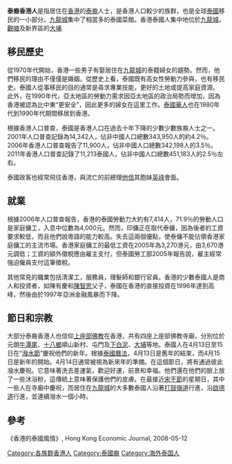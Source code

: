 {{Infobox ethnic group
| group = 泰裔香港人<br>คนไทยในฮ่องกง
| image = 
| population = 30,000 (2011)
| rels = [[上座部佛教|上座部佛教]]<ref>{{citation|url=http://www.buddhanet.info/wbd/search.php?keyword=Thai&prev_keyword%5B%5D=thai&newsearch=new&search=Begin+Search&country_id=41&province_id=0|periodical=World Buddhist Directory|publisher=Buddha Dharma Education Association|title=Thai Buddhist congregations in Hong Kong|year=2006|access-date=10 March 2009}}</ref>
| related = [[泰族|泰族]]
}}
'''泰裔香港人'''是指居住在[[香港|香港]]的[[泰人|泰裔]]人士，是香港人口較少的族群，也是全球[[泰國|泰國]]移民的一小部分。[[九龍城|九龍城]]集中了相當多的泰國菜館。香港泰國人集中地位於[[九龍城|九龍城]]，[[觀塘|觀塘]]及新界區的[[大埔區|大埔]]

==移民歷史==
從1970年代開始，香港一些男子有娶居住在[[九龍城|九龍城]]的泰籍婦女的趨勢。然而，他們移民的理由不僅僅是婚姻。從歷史上看，泰國既有高女性勞動力參與，也有移民史。泰國人從事移民的目的通常是尋求專業技能，更好的土地或提高家庭資源。 此外，在1990年代，亞太地區的勞動力需求因亞太地區的政治局勢而增加，因為香港被認為比中東“更安全”，因此更多的婦女在這里工作。[[泰國華人|泰國華人]]也在1980年代到1990年代期間移居到香港。

根據香港人口普查，泰國是香港人口在過去十年下降的少數少數族裔人士之一。2001年人口普查記錄為14,342人，佔非中國人口總數343,950人的約4.2％。2006年香港人口普查報告了11,900人，佔非中國人口總數342,198人的3.5％。2011年香港人口普查記錄了11,213泰國人，佔非中國人口總數451,183人的2.5％左右。

泰國政客也經常飛往香港，與流亡的前總理[[他信|他信]]其胞妹[[英祿|英祿]]會面。

==就業==
根據2006年人口普查報告，香港的泰國勞動力大約有7,414人，71.9％的勞動人口是家庭傭工，入息中位數為4,000元。然而，印傭正在取代泰傭，因為後者的工資要求較低，而且他們說粵語的能力較高。失去這兩個優點，使泰傭不能佔領香港家庭傭工的主流市場。香港家庭傭工的最低工資在2005年為3,270港元，由3,670港元調低；工資的額外徵稅應由雇主支付，但泰國勞工部2005年報告說，雇主經常強迫僱員支付這筆徵稅。

其他常見的職業包括清潔工，服務員，理髮師和銀行官員。香港的少數泰國人是商人和投資者，如陳有慶和[[陳智思|陳智思]]父子，泰國在香港的直接投資在1996年達到高峰，然後由於1997年亞洲金融風暴而下降。

==節日和宗教==
大部分泰裔香港人也信仰[[上座部佛教|上座部佛教]]在香港，共有四座上座部佛教寺廟，分別位於元朗[[牛潭尾|牛潭尾]]、[[十八鄉|十八鄉]]順山新村、屯門及[[下白泥|下白泥]]、[[大埔_(香港)|大埔]]等地。泰國人在4月13日至15日在“[[潑水節|潑水節]]”慶祝他們的新年。根據[[泰曆|泰國曆法]]，4月13日是舊年的結束，而4月15日是新年的開始。4月14日通常被視為新來年的準備。在這個節日，將有通過彼此潑水慶祝。它意味著洗去差運氣，歡迎好運，前景和幸福。他們還在他們的臉上放了一些沐浴粉，這傳統上意味著保護他們的皮膚。在最接近[[宋干節|宋干節]]的星期日，其中一些人在寺廟中慶祝，而居住在[[九龍城|九龍城]]的大多數泰國人沿著[[打鼓嶺道|打鼓嶺道]]行進，沿[[啟德道|啟德道]]行進，並連續潑水一個小時。

==參考==
《香港的泰國風情》, Hong Kong Economic Journal, 2008-05-12

{{Hong Kongers}}

[[Category:各族群香港人|Category:各族群香港人]]
[[Category:泰國裔|Category:泰國裔]]
[[Category:海外泰国人|Category:海外泰国人]]